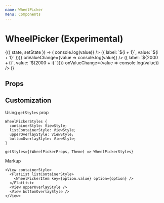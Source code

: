 ```yaml
---
name: WheelPicker
menu: Components
---
```



# WheelPicker (Experimental)

<Playground>
  <State initial={{ month: 'March', day: '15', year: '2019' }}>
    {({ state, setState }) => (
      <Box flexDirection="row">
        <WheelPicker
          value="May"
          options={[
            { label: 'January', value: 'January' },
            { label: 'February', value: 'February' },
            { label: 'March', value: 'March' },
            { label: 'April', value: 'April' },
            { label: 'May', value: 'May' },
            { label: 'June', value: 'June' },
            { label: 'July', value: 'July' },
            { label: 'August', value: 'August' },
            { label: 'September', value: 'September' },
            { label: 'October', value: 'October' },
            { label: 'November', value: 'November' },
            { label: 'December', value: 'December' },
          ]}
          onValueChange={value => console.log(value)}
        />
        <WheelPicker
          options={new Array(31)
            .fill(0)
            .map((v, i) => ({ label: `${i + 1}`, value: `${i + 1}` }))}
          onValueChange={value => console.log(value)}
        />
        <WheelPicker
          options={new Array(50)
            .fill(0)
            .map((v, i) => ({ label: `${2000 + i}`, value: `${2000 + i}` }))}
          onValueChange={value => console.log(value)}
        />
      </Box>
    )}
  </State>
</Playground>

## Props

<Props of={WheelPicker} />

## Customization

Using `getStyles` prop

```tsx
WheelPickerStyles {
  containerStyle: ViewStyle;
  listContainerStyle: ViewStyle;
  upperOverlayStyle: ViewStyle;
  bottomOverlayStyle: ViewStyle;
}

getStyles={(WheelPickerProps, Theme) => WheelPickerStyles}
```

Markup

```tsx
<View containerStyle>
  <FlatList listContainerStyle>
    <WheelPickerItem key={option.value} option={option} />
  </FlatList>
  <View upperOverlayStyle />
  <View bottomOverlayStyle />
</View>
```
